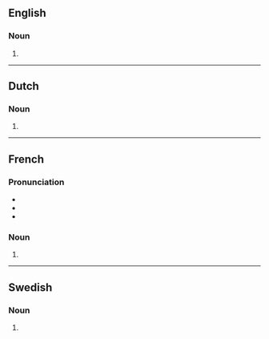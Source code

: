 ==English==

===Noun===
{{head|en|noun form}}

# {{plural of|en|chanson}}

----

==Dutch==

===Noun===
{{head|nl|noun plural form}}

# {{plural of|nl|chanson}}

----

==French==

===Pronunciation===
* {{IPA|fr|/ʃɑ̃.sɔ̃/}}
* {{homophones|fr|chanson}}
* {{hyphenation|fr|chan|sons}}

===Noun===
{{head|fr|noun plural form|g=f}}

# {{plural of|fr|chanson}}

----

==Swedish==

===Noun===
{{head|sv|noun form}}

# {{sv-noun-form-indef-gen|chanson}}